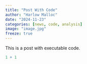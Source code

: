 ```yaml
---
title: "Post With Code"
author: "Harlow Malloc"
date: "2024-11-23"
categories: [news, code, analysis]
image: "image.jpg"
freeze: true
---
```


This is a post with executable code.

```r
1 + 1
```
